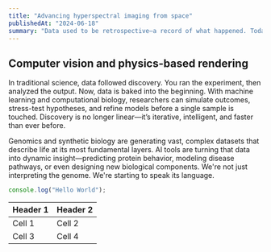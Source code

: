 ```yaml
---
title: "Advancing hyperspectral imaging from space"
publishedAt: "2024-06-18"
summary: "Data used to be retrospective—a record of what happened. Today, it’s something far more powerful: a living resource that can anticipate, adapt, and evolve. At the intersection of biotechnology, AI, and systems science, data is being harnessed not just to understand human potential, but to expand it."
---
```

## Computer vision and physics-based rendering

In traditional science, data followed discovery. You ran the experiment, then analyzed the output. Now, data is baked into the beginning. With machine learning and computational biology, researchers can simulate outcomes, stress-test hypotheses, and refine models before a single sample is touched. Discovery is no longer linear—it’s iterative, intelligent, and faster than ever before.

Genomics and synthetic biology are generating vast, complex datasets that describe life at its most fundamental layers. AI tools are turning that data into dynamic insight—predicting protein behavior, modeling disease pathways, or even designing new biological components. We're not just interpreting the genome. We're starting to speak its language.

```jsx
console.log("Hello World");
```

| Header 1 | Header 2 |
| -------- | -------- |
| Cell 1   | Cell 2   |
| Cell 3   | Cell 4   |
